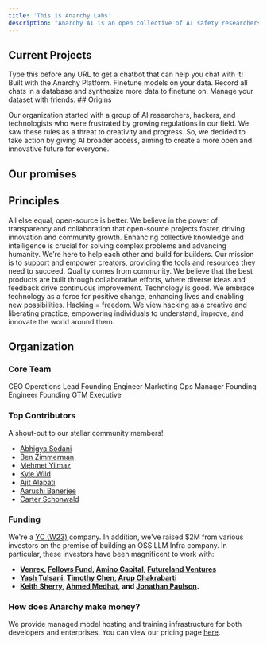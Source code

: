 ```yaml
---
title: 'This is Anarchy Labs'
description: "Anarchy AI is an open collective of AI safety researchers and developers who decided to rebel against restrictive regulations by giving the world access to AI."
---
```


## Current Projects

<CardGroup cols={2}>
  <Card title="chat.dev" icon="comment-dots" href="https://chat.dev">
    Type this before any URL to get a chatbot that can help you chat with it! Built with the Anarchy Platform.
  </Card>
  <Card title="Anarchy Platform" icon="layer-group" href="https://chat.dev">
    Finetune models on your data. Record all chats in a database and synthesize more data to finetune on. Manage your dataset with friends.
  </Card>
</CardGroup>
## Origins

Our organization started with a group of AI researchers, hackers, and technologists who were frustrated by growing regulations in our field. We saw these rules as a threat to creativity and progress. So, we decided to take action by giving AI broader access, aiming to create a more open and innovative future for everyone.

## Our promises

<Steps>
  <Step title="We will move towards open-source, not away from it.">
  </Step>
  <Step title="We will work to accelerate the commoditization of AI.">
  </Step>
  <Step title="We will not judge your use-cases (provided it is legal).">
  </Step>
</Steps>

## Principles

<CardGroup cols={1}>
  <Card title="Open-Source is Better" icon="code-branch">
    All else equal, open-source is better. We believe in the power of transparency and collaboration that open-source projects foster, driving innovation and community growth.
  </Card>
  <Card title="Advancing Intelligence" icon="lightbulb">
    Enhancing collective knowledge and intelligence is crucial for solving complex problems and advancing humanity.
  </Card>
  <Card title="Quality comes from Community" icon="handshake">
    We’re here to help each other and build for builders. Our mission is to support and empower creators, providing the tools and resources they need to succeed.
  </Card>
  <Card title="Quality from Community" icon="users">
    Quality comes from community. We believe that the best products are built through collaborative efforts, where diverse ideas and feedback drive continuous improvement.
  </Card>
  <Card title="Technology Changes The World" icon="gear">
    Technology is good. We embrace technology as a force for positive change, enhancing lives and enabling new possibilities.
  </Card>
  <Card title="Hacker Ethics" icon="unlock">
    Hacking = freedom. We view hacking as a creative and liberating practice, empowering individuals to understand, improve, and innovate the world around them.
  </Card>
</CardGroup>



## Organization

### Core Team

<CardGroup cols={3}>
  <Card title="Matthew Mirman, PhD" href="https://www.linkedin.com/in/matthewmirman/">
    CEO
  </Card>
  <Card title="Juliet Paust" href="https://www.linkedin.com/in/juliet-paust-015a94190/">
    Operations Lead
  </Card>
  <Card title="Victor Odede" href="https://www.linkedin.com/in/victor-odede-aaa907114/">
    Founding Engineer
  </Card>
  <Card title="Zinhle Maseko" href="https://www.linkedin.com/in/ziim/">
    Marketing Ops Manager
  </Card>
  <Card title="Sumit Jangir" href="https://www.linkedin.com/in/sumit-jangir/">
    Founding Engineer
  </Card>
  <Card title="Max Sonderby" href="https://www.linkedin.com/in/max-sonderby">
    Founding GTM Executive
  </Card>
</CardGroup>

### Top Contributors

A shout-out to our stellar community members!

- [Abhigya Sodani](https://www.linkedin.com/in/abhigya-sodani-405918160/)
- [Ben Zimmerman](https://www.linkedin.com/in/zimmermananalysis/)
- [Mehmet Yilmaz](https://www.linkedin.com/in/mehmet-mhy/) 
- [Kyle Wild](https://www.linkedin.com/in/kylewild/)
- [Ajit Alapati](https://www.linkedin.com/in/ajit-alapati/)	
- [Aarushi Banerjee](https://www.linkedin.com/in/ab99/)
- [Carter Schonwald](https://www.linkedin.com/in/carter-schonwald-aa178132/)

### Funding 

We're a [YC (W23)]("https://www.ycombinator.com/companies/anarchy") company. In addition, we've raised $2M from various investors on the premise of building an OSS LLM Infra company.  In particular, these investors have been magnificent to work with:
- **[Venrex](https://www.venrex.partners/), [Fellows Fund](https://www.fellowsfundvc.com/), [Amino Capital](https://www.aminocapital.com/), [Futureland Ventures](https://www.futurelandventures.com/)**
- **[Yash Tulsani](https://www.linkedin.com/in/yash-tulsani/), [Timothy Chen](https://www.linkedin.com/in/timchen/), [Arup Chakrabarti](https://www.linkedin.com/in/arupchak/)**
- **[Keith Sherry](https://www.linkedin.com/in/keithtsherry/), [Ahmed Medhat](https://www.linkedin.com/in/ahmedmedhatm/), and [Jonathan Paulson](https://www.linkedin.com/in/jonathan-paulson-aa57203a/).**

### How does Anarchy make money?

We provide managed model hosting and training infrastructure for both developers and enterprises. You can view our pricing page [here](/platform/build_your_own_llms/pricing).

<Snippet file="discord.mdx" />
<Snippet file="ycjobs.mdx" />
<Snippet file="contact.mdx" />